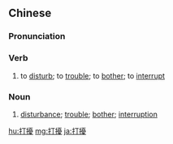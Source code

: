 {{also|打扰}}
==Chinese==
{{zh-forms|s=打扰}}

===Pronunciation===
{{zh-pron
|m=dǎrǎo
|c=daa2 jiu2,daa2 jiu5
|mn=zz,kh:táⁿ-jiáu/xm,qz,tp:táⁿ-liáu/twvk:tá-jiáu/twvt:tá-liáu
|ma=Zh-darao.ogg
|cat=v,n
}}

===Verb===
{{zh-verb}}

# to [[disturb]]; to [[trouble]]; to [[bother]]; to [[interrupt]]

===Noun===
{{zh-noun}}

# [[disturbance]]; [[trouble]]; [[bother]]; [[interruption]]

{{zh-cat|Elementary}}

[[hu:打擾]]
[[mg:打擾]]
[[ja:打擾]]